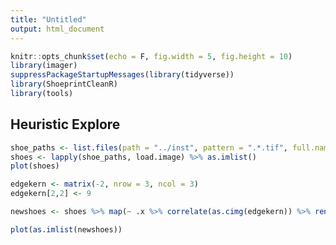 ```yaml
---
title: "Untitled"
output: html_document
---
```


```r
knitr::opts_chunk$set(echo = F, fig.width = 5, fig.height = 10)
library(imager)
suppressPackageStartupMessages(library(tidyverse))
library(ShoeprintCleanR)
library(tools)
```

## Heuristic Explore
```r
shoe_paths <- list.files(path = "../inst", pattern = ".*.tif", full.names = T)
shoes <- lapply(shoe_paths, load.image) %>% as.imlist()
plot(shoes)
```

```r
edgekern <- matrix(-2, nrow = 3, ncol = 3)
edgekern[2,2] <- 9

newshoes <- shoes %>% map(~ .x %>% correlate(as.cimg(edgekern)) %>% renorm(min = 0, max = 255) %>% {255 - .} %>% quantize_colors(4))

plot(as.imlist(newshoes))
```
